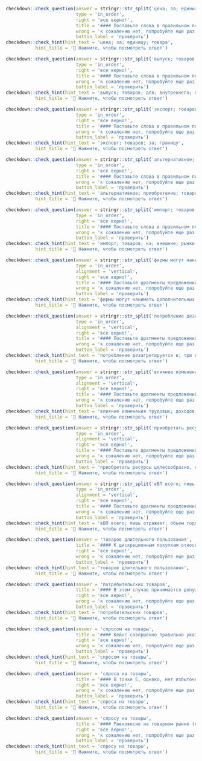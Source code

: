 
```r
checkdown::check_question(answer = stringr::str_split('цена; за; единицу; товара', '; ') |> unlist(), 
                          type = 'in_order',
                          right = 'все верно!',
                          title = '#### Поставьте слова в правильном порядке:',
                          wrong = 'к сожалению нет, попробуйте еще раз...',
                          button_label = 'проверить')
checkdown::check_hint(hint_text = 'цена; за; единицу; товара',
           hint_title = '🔎 Нажмите, чтобы посмотреть ответ')
```

```r
checkdown::check_question(answer = stringr::str_split('выпуск; товаров; для; внутреннего; потребления', '; ') |> unlist(), 
                          type = 'in_order',
                          right = 'все верно!',
                          title = '#### Поставьте слова в правильном порядке:',
                          wrong = 'к сожалению нет, попробуйте еще раз...',
                          button_label = 'проверить')
checkdown::check_hint(hint_text = 'выпуск; товаров; для; внутреннего; потребления',
           hint_title = '🔎 Нажмите, чтобы посмотреть ответ')
```

```r
checkdown::check_question(answer = stringr::str_split('экспорт; товаров; за; границу', '; ') |> unlist(), 
                          type = 'in_order',
                          right = 'все верно!',
                          title = '#### Поставьте слова в правильном порядке:',
                          wrong = 'к сожалению нет, попробуйте еще раз...',
                          button_label = 'проверить')
checkdown::check_hint(hint_text = 'экспорт; товаров; за; границу',
           hint_title = '🔎 Нажмите, чтобы посмотреть ответ')
```

```r
checkdown::check_question(answer = stringr::str_split('альтернативное; приобретение; товаров; для; перепродажи', '; ') |> unlist(), 
                          type = 'in_order',
                          right = 'все верно!',
                          title = '#### Поставьте слова в правильном порядке:',
                          wrong = 'к сожалению нет, попробуйте еще раз...',
                          button_label = 'проверить')
checkdown::check_hint(hint_text = 'альтернативное; приобретение; товаров; для; перепродажи',
           hint_title = '🔎 Нажмите, чтобы посмотреть ответ')
```

```r
checkdown::check_question(answer = stringr::str_split('импорт; товаров; на; внешние; рынки', '; ') |> unlist(), 
                          type = 'in_order',
                          right = 'все верно!',
                          title = '#### Поставьте слова в правильном порядке:',
                          wrong = 'к сожалению нет, попробуйте еще раз...',
                          button_label = 'проверить')
checkdown::check_hint(hint_text = 'импорт; товаров; на; внешние; рынки',
           hint_title = '🔎 Нажмите, чтобы посмотреть ответ')
```

```r
checkdown::check_question(answer = stringr::str_split('фирмы могут нанимать дополнительных рабочих, не; повышая номинальную ставку заработной платы, следовательно,; издержки фирм не меняются, и нет; предпосылок для изменения уровня цен на товары', '; ') |> unlist(), 
                          type = 'in_order',
                          alignment = 'vertical',
                          right = 'все верно!',
                          title = '#### Поставьте фрагменты предложений в правильном порядке:',
                          wrong = 'к сожалению нет, попробуйте еще раз...',
                          button_label = 'проверить')
checkdown::check_hint(hint_text = 'фирмы могут нанимать дополнительных рабочих, не; повышая номинальную ставку заработной платы, следовательно,; издержки фирм не меняются, и нет; предпосылок для изменения уровня цен на товары',
           hint_title = '🔎 Нажмите, чтобы посмотреть ответ')
```

```r
checkdown::check_question(answer = stringr::str_split('потребление дезагрегируется в; три компонента: покупку; товаров длительного пользования,; товаров краткосрочного пользования и услуг', '; ') |> unlist(), 
                          type = 'in_order',
                          alignment = 'vertical',
                          right = 'все верно!',
                          title = '#### Поставьте фрагменты предложений в правильном порядке:',
                          wrong = 'к сожалению нет, попробуйте еще раз...',
                          button_label = 'проверить')
checkdown::check_hint(hint_text = 'потребление дезагрегируется в; три компонента: покупку; товаров длительного пользования,; товаров краткосрочного пользования и услуг',
           hint_title = '🔎 Нажмите, чтобы посмотреть ответ')
```

```r
checkdown::check_question(answer = stringr::str_split('влияние изменения трудовых; доходов на совокупные; потребительские расходы и; расходы на товары кратковременного пользования снижается', '; ') |> unlist(), 
                          type = 'in_order',
                          alignment = 'vertical',
                          right = 'все верно!',
                          title = '#### Поставьте фрагменты предложений в правильном порядке:',
                          wrong = 'к сожалению нет, попробуйте еще раз...',
                          button_label = 'проверить')
checkdown::check_hint(hint_text = 'влияние изменения трудовых; доходов на совокупные; потребительские расходы и; расходы на товары кратковременного пользования снижается',
           hint_title = '🔎 Нажмите, чтобы посмотреть ответ')
```

```r
checkdown::check_question(answer = stringr::str_split('приобретать ресурсы целесообразно, если; цены на них ниже; по сравнению с ценами; на товары, которые производятся с помощью этих ресурсов', '; ') |> unlist(), 
                          type = 'in_order',
                          alignment = 'vertical',
                          right = 'все верно!',
                          title = '#### Поставьте фрагменты предложений в правильном порядке:',
                          wrong = 'к сожалению нет, попробуйте еще раз...',
                          button_label = 'проверить')
checkdown::check_hint(hint_text = 'приобретать ресурсы целесообразно, если; цены на них ниже; по сравнению с ценами; на товары, которые производятся с помощью этих ресурсов',
           hint_title = '🔎 Нажмите, чтобы посмотреть ответ')
```

```r
checkdown::check_question(answer = stringr::str_split('вВП всего; лишь отражает; объем годового; выпуска товаров  и услуг', '; ') |> unlist(), 
                          type = 'in_order',
                          alignment = 'vertical',
                          right = 'все верно!',
                          title = '#### Поставьте фрагменты предложений в правильном порядке:',
                          wrong = 'к сожалению нет, попробуйте еще раз...',
                          button_label = 'проверить')
checkdown::check_hint(hint_text = 'вВП всего; лишь отражает; объем годового; выпуска товаров  и услуг',
           hint_title = '🔎 Нажмите, чтобы посмотреть ответ')
```

```r
checkdown::check_question(answer = 'товаров длительного пользования', 
                          title = '#### К дискреционным покупкам относится приобретение ____________ (**товары, длительного, пользования**): телевизоров, холодильников, автомобилей и т.п.',
                          right = 'все верно!', 
                          wrong = 'к сожалению нет, попробуйте еще раз...',
                          button_label = 'проверить')
checkdown::check_hint(hint_text = 'товаров длительного пользования',
           hint_title = '🔎 Нажмите, чтобы посмотреть ответ')                          
```

```r
checkdown::check_question(answer = 'потребительских товаров', 
                          title = '#### В этом случае принимается допущение о том, что на рынке благ действуют четыре независимых покупателя: домохозяйства (покупатели ____________ (**потребительских, товаров**)), фирмы (покупатели инвестиционных товаров), государство (покупатель общественных благ) и внешний мир («покупатель» чистого экспорта).',
                          right = 'все верно!', 
                          wrong = 'к сожалению нет, попробуйте еще раз...',
                          button_label = 'проверить')
checkdown::check_hint(hint_text = 'потребительских товаров',
           hint_title = '🔎 Нажмите, чтобы посмотреть ответ')                          
```

```r
checkdown::check_question(answer = 'спросом на товары', 
                          title = '#### Кейнс совершенно правильно указывал, что спрос на деньги не исчерпывается ____________ (**спрос, на, товары**), поскольку во всяком обществе люди воспринимают и используют деньги как форму богатства, накопление которой снижает беспокойство относительно неопределенного будущего.',
                          right = 'все верно!', 
                          wrong = 'к сожалению нет, попробуйте еще раз...',
                          button_label = 'проверить')
checkdown::check_hint(hint_text = 'спросом на товары',
           hint_title = '🔎 Нажмите, чтобы посмотреть ответ')                          
```

```r
checkdown::check_question(answer = 'спроса на товары', 
                          title = '#### В точке Е, однако, нет избыточного ____________ (**спрос, на, товар**).',
                          right = 'все верно!', 
                          wrong = 'к сожалению нет, попробуйте еще раз...',
                          button_label = 'проверить')
checkdown::check_hint(hint_text = 'спроса на товары',
           hint_title = '🔎 Нажмите, чтобы посмотреть ответ')                          
```

```r
checkdown::check_question(answer = 'спросу на товары', 
                          title = '#### Равновесие на товарном рынке (equilibrium in the goods market) — условие, что предложение товаров должно быть равно ____________ (**спрос, на, товар**).',
                          right = 'все верно!', 
                          wrong = 'к сожалению нет, попробуйте еще раз...',
                          button_label = 'проверить')
checkdown::check_hint(hint_text = 'спросу на товары',
           hint_title = '🔎 Нажмите, чтобы посмотреть ответ')                          
```
